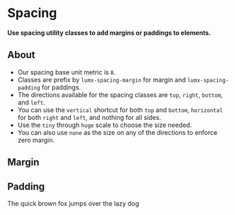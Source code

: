 # Spacing

**Use spacing utility classes to add margins or paddings to elements.**

## About

-   Our spacing base unit metric is `8`.
-   Classes are prefix by `lumx-spacing-margin` for margin and `lumx-spacing-padding` for paddings.
-   The directions available for the spacing classes are `top`, `right`, `bottom`, and `left`.
-   You can use the `vertical` shortcut for both `top` and `bottom`, `horizontal` for both `right` and `left`, and nothing for all sides.
-   Use the `tiny` through `huge` scale to choose the size needed.
-   You can also use `none` as the size on any of the directions to enforce zero margin.

## Margin

<DemoBlock>
<div style={{ border: '1px dashed rgba(40, 51, 109, 0.2)' }}>
    <div
        className="lumx-color-background-primary-N lumx-spacing-margin-vertical-big lumx-spacing-margin-left-huge"
        style={{ height: 100 }}
    />
</div>
</DemoBlock>

## Padding

<DemoBlock>
<div className="lumx-color-background-primary-N lumx-spacing-padding-huge">
    <span className="lumx-color-font-light-N">The quick brown fox jumps over the lazy dog</span>
</div>
</DemoBlock>
